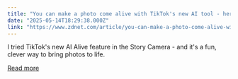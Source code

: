 ```yaml
---
title: "You can make a photo come alive with TikTok's new AI tool - here's how"
date: "2025-05-14T18:29:38.000Z"
link: "https://www.zdnet.com/article/you-can-make-a-photo-come-alive-with-tiktoks-new-ai-tool-heres-how/"
---
```


I tried TikTok's new AI Alive feature in the Story Camera - and it's a fun, clever way to bring photos to life.

[Read more](https://www.zdnet.com/article/you-can-make-a-photo-come-alive-with-tiktoks-new-ai-tool-heres-how/)
